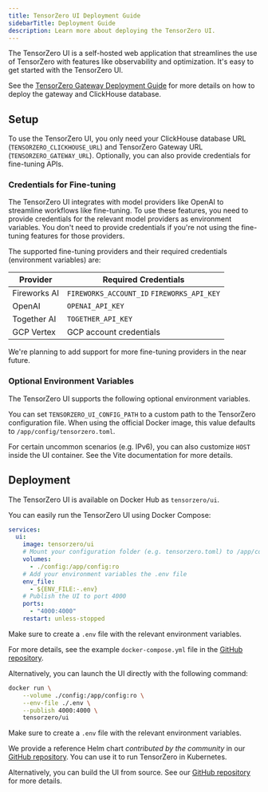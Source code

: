 ```yaml
---
title: TensorZero UI Deployment Guide
sidebarTitle: Deployment Guide
description: Learn more about deploying the TensorZero UI.
---
```


The TensorZero UI is a self-hosted web application that streamlines the use of TensorZero with features like observability and optimization.
It's easy to get started with the TensorZero UI.

<Tip>

See the [TensorZero Gateway Deployment Guide](/docs/gateway/deployment/) for more details on how to deploy the gateway and ClickHouse database.

</Tip>

## Setup

To use the TensorZero UI, you only need your ClickHouse database URL (`TENSORZERO_CLICKHOUSE_URL`) and TensorZero Gateway URL (`TENSORZERO_GATEWAY_URL`).
Optionally, you can also provide credentials for fine-tuning APIs.

### Credentials for Fine-tuning

The TensorZero UI integrates with model providers like OpenAI to streamline workflows like fine-tuning.
To use these features, you need to provide credentials for the relevant model providers as environment variables.
You don't need to provide credentials if you're not using the fine-tuning features for those providers.

The supported fine-tuning providers and their required credentials (environment variables) are:

| Provider     | Required Credentials                       |
| ------------ | ------------------------------------------ |
| Fireworks AI | `FIREWORKS_ACCOUNT_ID` `FIREWORKS_API_KEY` |
| OpenAI       | `OPENAI_API_KEY`                           |
| Together AI  | `TOGETHER_API_KEY`                         |
| GCP Vertex   | GCP account credentials                    |

We're planning to add support for more fine-tuning providers in the near future.

### Optional Environment Variables

The TensorZero UI supports the following optional environment variables.

You can set `TENSORZERO_UI_CONFIG_PATH` to a custom path to the TensorZero configuration file.
When using the official Docker image, this value defaults to `/app/config/tensorzero.toml`.

For certain uncommon scenarios (e.g. IPv6), you can also customize `HOST` inside the UI container.
See the Vite documentation for more details.

## Deployment

The TensorZero UI is available on Docker Hub as `tensorzero/ui`.

<Accordion title="Running with Docker Compose (Recommended)" defaultOpen="true">

You can easily run the TensorZero UI using Docker Compose:

```yaml
services:
  ui:
    image: tensorzero/ui
    # Mount your configuration folder (e.g. tensorzero.toml) to /app/config
    volumes:
      - ./config:/app/config:ro
    # Add your environment variables the .env file
    env_file:
      - ${ENV_FILE:-.env}
    # Publish the UI to port 4000
    ports:
      - "4000:4000"
    restart: unless-stopped
```

Make sure to create a `.env` file with the relevant environment variables.

For more details, see the example `docker-compose.yml` file in the [GitHub repository](https://github.com/tensorzero/tensorzero/blob/main/ui/docker-compose.yml).

</Accordion>

<Accordion title="Running with Docker (Recommended)" defaultOpen="true">

Alternatively, you can launch the UI directly with the following command:

```bash
docker run \
    --volume ./config:/app/config:ro \
    --env-file ./.env \
    --publish 4000:4000 \
    tensorzero/ui
```

Make sure to create a `.env` file with the relevant environment variables.

</Accordion>

<Accordion title="Running with Kubernetes (k8s) and Helm">

We provide a reference Helm chart _contributed by the community_ in our [GitHub repository](https://github.com/tensorzero/tensorzero/tree/main/examples/production-deployment-k8s-helm).
You can use it to run TensorZero in Kubernetes.

</Accordion>

<Accordion title="Building from source">

Alternatively, you can build the UI from source.
See our [GitHub repository](https://github.com/tensorzero/tensorzero/blob/main/ui/) for more details.

</Accordion>
